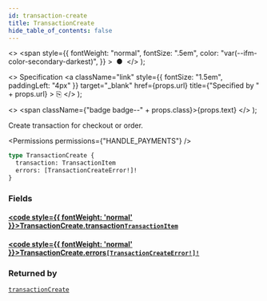 ```yaml
---
id: transaction-create
title: TransactionCreate
hide_table_of_contents: false
---
```


  <>
    <span
      style={{
        fontWeight: "normal",
        fontSize: ".5em",
        color: "var(--ifm-color-secondary-darkest)",
      }}
    >
      &nbsp;●&nbsp;
    </span>
  </>
);

  <>
    Specification
    <a
      className="link"
      style={{ fontSize: "1.5em", paddingLeft: "4px" }}
      target="\_blank"
      href={props.url}
      title={"Specified by " + props.url}
    >
      ⎘
    </a>
  </>
);

  <>
    <span className={"badge badge--" + props.class}>{props.text}</span>
  </>
);

Create transaction for checkout or order.

<Badge text="Added in Saleor 3.4" class="secondary margin-bottom--sm" />

<FeaturePreview />

<Permissions permissions={"HANDLE_PAYMENTS"} />

```graphql
type TransactionCreate {
  transaction: TransactionItem
  errors: [TransactionCreateError!]!
}
```

### Fields

#### [<code style={{ fontWeight: 'normal' }}>TransactionCreate.<b>transaction</b></code>](#)<Bullet />[`TransactionItem`](../../../api-reference/payments/objects/transaction-item) <Badge class="secondary" text="object"/> <Badge class="secondary" text="payments"/>

>

#### [<code style={{ fontWeight: 'normal' }}>TransactionCreate.<b>errors</b></code>](#)<Bullet />[`[TransactionCreateError!]!`](../../../api-reference/payments/objects/transaction-create-error) <Badge class="secondary" text="non-null"/> <Badge class="secondary" text="object"/> <Badge class="secondary" text="payments"/>

>

### Returned by

[`transactionCreate`](../../../api-reference/payments/mutations/transaction-create) <Badge class="secondary" text="mutation"/>


